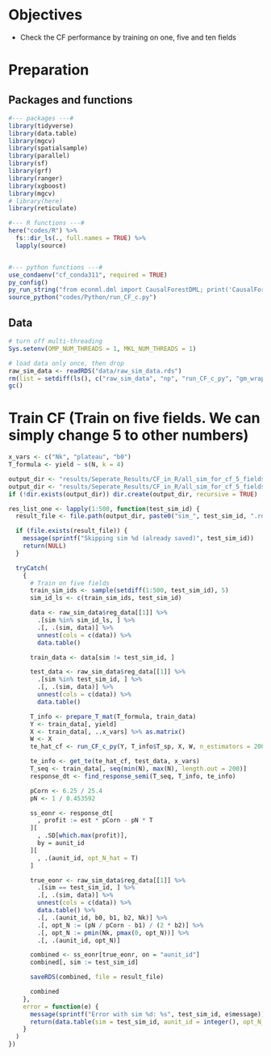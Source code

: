 # Objectives

+ Check the CF performance by training on one, five and ten fields 

 
# Preparation

## Packages and functions
```r
#--- packages ---#
library(tidyverse)
library(data.table)
library(mgcv)
library(spatialsample)
library(parallel)
library(sf)
library(grf)
library(ranger)
library(xgboost)
library(mgcv)
# library(here)
library(reticulate)

#--- R functions ---#
here("codes/R") %>%
  fs::dir_ls(., full.names = TRUE) %>%
  lapply(source)


#--- python functions ---#
use_condaenv("cf_conda311", required = TRUE)
py_config()
py_run_string("from econml.dml import CausalForestDML; print('CausalForestDML imported OK')")
source_python("codes/Python/run_CF_c.py")
```

## Data

```r
# turn off multi-threading
Sys.setenv(OMP_NUM_THREADS = 1, MKL_NUM_THREADS = 1)

# load data only once, then drop
raw_sim_data <- readRDS("data/raw_sim_data.rds")
rm(list = setdiff(ls(), c("raw_sim_data", "np", "run_CF_c_py", "gm_wrapper_functions_you_need")))
gc()
```

# Train CF (Train on five fields. We can simply change 5 to other numbers)

```r
x_vars <- c("Nk", "plateau", "b0")
T_formula <- yield ~ s(N, k = 4)

output_dir <- "results/Seperate_Results/CF_in_R/all_sim_for_cf_5_fields"
output_dir <- "results/Seperate_Results/CF_in_R/all_sim_for_cf_5_fields"
if (!dir.exists(output_dir)) dir.create(output_dir, recursive = TRUE)

res_list_one <- lapply(1:500, function(test_sim_id) {
  result_file <- file.path(output_dir, paste0("sim_", test_sim_id, ".rds"))

  if (file.exists(result_file)) {
    message(sprintf("Skipping sim %d (already saved)", test_sim_id))
    return(NULL)
  }

  tryCatch(
    {
      # Train on five fields
      train_sim_ids <- sample(setdiff(1:500, test_sim_id), 5)
      sim_id_ls <- c(train_sim_ids, test_sim_id)

      data <- raw_sim_data$reg_data[[1]] %>%
        .[sim %in% sim_id_ls, ] %>%
        .[, .(sim, data)] %>%
        unnest(cols = c(data)) %>%
        data.table()

      train_data <- data[sim != test_sim_id, ]

      test_data <- raw_sim_data$reg_data[[1]] %>%
        .[sim %in% test_sim_id, ] %>%
        .[, .(sim, data)] %>%
        unnest(cols = c(data)) %>%
        data.table()

      T_info <- prepare_T_mat(T_formula, train_data)
      Y <- train_data[, yield]
      X <- train_data[, ..x_vars] %>% as.matrix()
      W <- X
      te_hat_cf <- run_CF_c_py(Y, T_info$T_sp, X, W, n_estimators = 2000)

      te_info <- get_te(te_hat_cf, test_data, x_vars)
      T_seq <- train_data[, seq(min(N), max(N), length.out = 200)]
      response_dt <- find_response_semi(T_seq, T_info, te_info)

      pCorn <- 6.25 / 25.4
      pN <- 1 / 0.453592

      ss_eonr <- response_dt[
        , profit := est * pCorn - pN * T
      ][
        , .SD[which.max(profit)],
        by = aunit_id
      ][
        , .(aunit_id, opt_N_hat = T)
      ]

      true_eonr <- raw_sim_data$reg_data[[1]] %>%
        .[sim == test_sim_id, ] %>%
        .[, .(sim, data)] %>%
        unnest(cols = c(data)) %>%
        data.table() %>%
        .[, .(aunit_id, b0, b1, b2, Nk)] %>%
        .[, opt_N := (pN / pCorn - b1) / (2 * b2)] %>%
        .[, opt_N := pmin(Nk, pmax(0, opt_N))] %>%
        .[, .(aunit_id, opt_N)]

      combined <- ss_eonr[true_eonr, on = "aunit_id"]
      combined[, sim := test_sim_id]

      saveRDS(combined, file = result_file)

      combined
    },
    error = function(e) {
      message(sprintf("Error with sim %d: %s", test_sim_id, e$message))
      return(data.table(sim = test_sim_id, aunit_id = integer(), opt_N_hat = numeric(), opt_N = numeric()))
    }
  )
})
```


